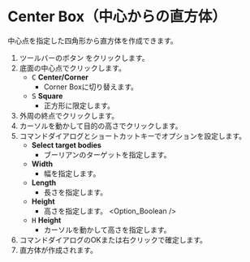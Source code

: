 
# Center Box（中心からの直方体）

<Reference shortcut='' command='Center Box' button='ツールバー' />

中心点を指定した四角形から直方体を作成できます。

1. ツールバーのボタン <ButtonIcon type="button-center-box" /> をクリックします。
2. 底面の中心点でクリックします。
   - <kbd>C</kbd> **Center/Corner**
      - Corner Boxに切り替えます。
   - <kbd>S</kbd> **Square**
      - 正方形に限定します。
3. 外周の終点でクリックします。
4. カーソルを動かして目的の高さでクリックします。
5. コマンドダイアログとショートカットキーでオプションを設定します。
   - **Select target bodies**
      - ブーリアンのターゲットを指定します。
   - **Width**
      - 幅を指定します。
   - **Length**
      - 長さを指定します。
   - **Height**
      - 高さを指定します。
   <Option_Boolean />
   - <kbd>H</kbd> **Height**
      - カーソルを動かして高さを指定します。
5. コマンドダイアログのOKまたは右クリックで確定します。
6. 直方体が作成されます。